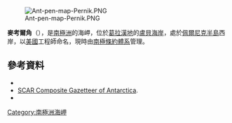 [[Image:Ant-pen-map-Pernik.PNG|thumb]]

{{coord|67|2|S|66|38|W|source:GNIS|display=title}}

'''麥考爾角'''（{{lang-en|McCall Point}}），是[[南極洲|南極洲]]的海岬，位於[[葛拉漢地|葛拉漢地]]的[[盧貝海岸|盧貝海岸]]，處於[[佩爾尼克半島|佩爾尼克半島]]西岸，以[[美國|美國]]工程師命名，現時由[[南極條約體系|南極條約體系]]管理。

==參考資料==
*{{cite gnis | type = antarid | id = 9625| name = McCall Point| accessdate = 2013-09-02}}
* [http://data.aad.gov.au/aadc/gaz/scar/ SCAR Composite Gazetteer of Antarctica]{{WebCite|url=https://www.webcitation.org/5ug2CfC7m?url=http://data.aad.gov.au/aadc/gaz/scar/ |date=20101202140255 |dateformat=iso }}.
*{{usgs-gazetteer|id=9625}}

{{DEFAULTSORT:McCall Point}}
[[Category:南極洲海岬|Category:南極洲海岬]]


{{LoubetCoast-geo-stub}}